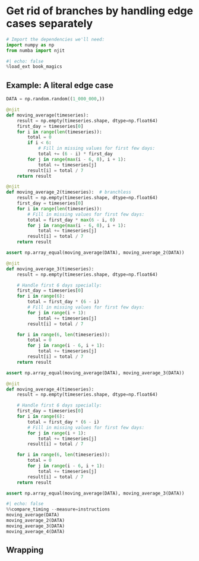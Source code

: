 # Get rid of branches by handling edge cases separately

```python
# Import the dependencies we'll need:
import numpy as np
from numba import njit
```

```python
#| echo: false
%load_ext book_magics
```

## Example: A literal edge case

```python
DATA = np.random.random((1_000_000,))

@njit
def moving_average(timeseries):
    result = np.empty(timeseries.shape, dtype=np.float64)
    first_day = timeseries[0]
    for i in range(len(timeseries)):
        total = 0
        if i < 6:
            # Fill in missing values for first few days:
            total += (6 - i) * first_day
        for j in range(max(i - 6, 0), i + 1):
            total += timeseries[j]
        result[i] = total / 7
    return result
```

```python
@njit
def moving_average_2(timeseries):  # branchless
    result = np.empty(timeseries.shape, dtype=np.float64)
    first_day = timeseries[0]
    for i in range(len(timeseries)):
        # Fill in missing values for first few days:
        total = first_day * max(6 - i, 0)
        for j in range(max(i - 6, 0), i + 1):
            total += timeseries[j]
        result[i] = total / 7
    return result

assert np.array_equal(moving_average(DATA), moving_average_2(DATA))
```

```python
@njit
def moving_average_3(timeseries):
    result = np.empty(timeseries.shape, dtype=np.float64)

    # Handle first 6 days specially:
    first_day = timeseries[0]
    for i in range(6):
        total = first_day * (6 - i)
        # Fill in missing values for first few days:
        for j in range(i + 1):
            total += timeseries[j]
        result[i] = total / 7

    for i in range(6, len(timeseries)):
        total = 0
        for j in range(i - 6, i + 1):
            total += timeseries[j]
        result[i] = total / 7
    return result

assert np.array_equal(moving_average(DATA), moving_average_3(DATA))
```

```python
@njit
def moving_average_4(timeseries):
    result = np.empty(timeseries.shape, dtype=np.float64)

    # Handle first 6 days specially:
    first_day = timeseries[0]
    for i in range(6):
        total = first_day * (6 - i)
        # Fill in missing values for first few days:
        for j in range(i + 1):
            total += timeseries[j]
        result[i] = total / 7

    for i in range(6, len(timeseries)):
        total = 0
        for j in range(i - 6, i + 1):
            total += timeseries[j]
        result[i] = total / 7
    return result

assert np.array_equal(moving_average(DATA), moving_average_3(DATA))
```

```python
#| echo: false
%%compare_timing --measure=instructions
moving_average(DATA)
moving_average_2(DATA)
moving_average_3(DATA)
moving_average_4(DATA)
```

## Wrapping

